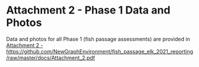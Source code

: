 

# **Attachment 2 - Phase 1 Data and Photos** {-}

Data and photos for all Phase 1 (fish passage assessments) are provided in [Attachment 2 - https://github.com/NewGraphEnvironment/fish_passage_elk_2021_reporting/raw/master/docs/Attachment_2.pdf](https://github.com/NewGraphEnvironment/fish_passage_elk_2021_reporting/raw/master/docs/Attachment_2.pdf)


